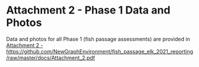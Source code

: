 

# **Attachment 2 - Phase 1 Data and Photos** {-}

Data and photos for all Phase 1 (fish passage assessments) are provided in [Attachment 2 - https://github.com/NewGraphEnvironment/fish_passage_elk_2021_reporting/raw/master/docs/Attachment_2.pdf](https://github.com/NewGraphEnvironment/fish_passage_elk_2021_reporting/raw/master/docs/Attachment_2.pdf)


